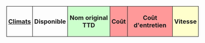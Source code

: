 {|
!style="padding:4px; border:1px solid"|[[fr/Manual/Base Set/Vehicles/TSRJ|Climats]]
!style="padding:4px; border:1px solid"|Disponible
!style="padding:4px; border:1px solid; background: #ccffcc"|Nom original TTD
!style="padding:4px; border:1px solid; background: #ff9999" colspan="2"|Coût
!style="padding:4px; border:1px solid; background: #ff9999" colspan="2"|Coût d'entretien
!style="padding:4px; border:1px solid; background: #ffffcc" colspan="2"|Vitesse
!style="padding:4px; border:1px solid; background: #ccccff"|[[fr/Manual/Base Set/Economy/Cargaison|Capacité]]
!style="padding:4px; border:1px solid"|Durée de vie<noinclude>
|}</noinclude>